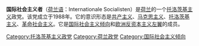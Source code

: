 '''国际社会主义者'''（[[荷兰语|荷兰语]]：Internationale Socialisten）是[[荷兰|荷兰]]的一个[[托洛茨基主义|托洛茨基主义]]政党。该党成立于1988年。它的意识形态是[[共产主义|共产主义]]、[[马克思主义|马克思主义]]、[[托洛茨基主义|托洛茨基主义]]、[[革命社会主义|革命社会主义]]。它是[[国际社会主义倾向|国际社会主义倾向]]和[[欧洲反资本主义左翼|欧洲反资本主义左翼]]的成员。

[[Category:托洛茨基主义政党|Category:托洛茨基主义政党]]
[[Category:荷兰政党|Category:荷兰政党]]
[[Category:国际社会主义倾向|Category:国际社会主义倾向]]